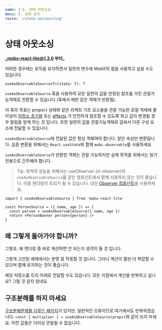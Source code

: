 ```yaml
---
name: 3-5. 상태 아웃소싱
menu: 3. 상태 관리
route: '/state-outsourcing'
---
```


# 상태 아웃소싱

**_mobx-react-lite@1.3.0 부터_**

어떠한 경우에는 로직을 유지하면서 일련의 변수에 MobX의 힘을 사용하고 싶을 수도 있습니다.

```
useAsObservableSource<T>(state: T): T
```

`useAsObservableSource` 훅을 사용하여 모든 일련의 값을 안정된 참조를 가진 관찰가능객체로 전환할 수 있습니다 (훅에서 매번 같은 객체가 반환됨).

이 훅의 목표는 props나 상태와 같은 리액트 기초 요소들을 관찰 가능한 로컬 객체에 몰아넣어 [저장소 초기화](/state-local) 또는 [effects](/recipes-effects) 가 안전하게 참조할 수 있도록 하고 값이 변경될 경우 알림을 받게 하는 것 입니다. 또한 일련의 값을 관찰가능객체로 감싸서 다른 구성 요소에 전달할 수 있습니다.

`useAsObservableSource`에 전달된 값은 항상 객체여야 합니다. 얕은 속성만 변환됩니다. 심층 변환을 위해서는 `React.useState`와 함께 `mobx.observable`를 사용하세요.

`useAsObservableSource`가 반환한 객체는 관찰 가능하지만 실제 목적을 위해서는 읽기 전용으로 간주해야 합니다.

> Tip: 최적의 성능을 위해서는 useObserver (or observer)와 `useAsObservableSource`를 같은 컴포넌트에서 함께 사용하지 않는 것이 좋습니다. 이중 렌더링이 트리거 될 수 있습니다. 대신 [Observer 컴포넌트](/observer-component)를 사용하세요.

```tsx
import { useAsObservableSource } from 'mobx-react-lite'

const PersonSource = ({ name, age }) => {
  const person = useAsObservableSource({ name, age })
  return <PersonBanner person={person} />
}
```

## 왜 그렇게 돌아가야 합니까?

그렇죠. 왜 렌더링 중 바로 계산하면 안 되는지 생각이 들 것 입니다.

그렇게 고안된 예제에서는 분명 잘 작동할 것 입니다. 그러나 계산이 훨씬 더 복잡할 수 있으며 함께 유지하는 것이 좋습니다.

해당 저장소를 트리 아래로 전달할 수도 있습니다. 모든 지점에서 계산을 반복하고 싶나요? 그럴 것 같지 않네요.

## 구조분해를 하지 마세요

[구조분해문제를 다루는 페이지](/state-destruct)가 있지만, 일반적인 오류이므로 여기에서도 반복하겠습니다. `const { multiplier } = useAsObservableSource(props)`와 같이 쓰지 마세요. 이런 값들은 더이상 관찰될 수 없습니다.

